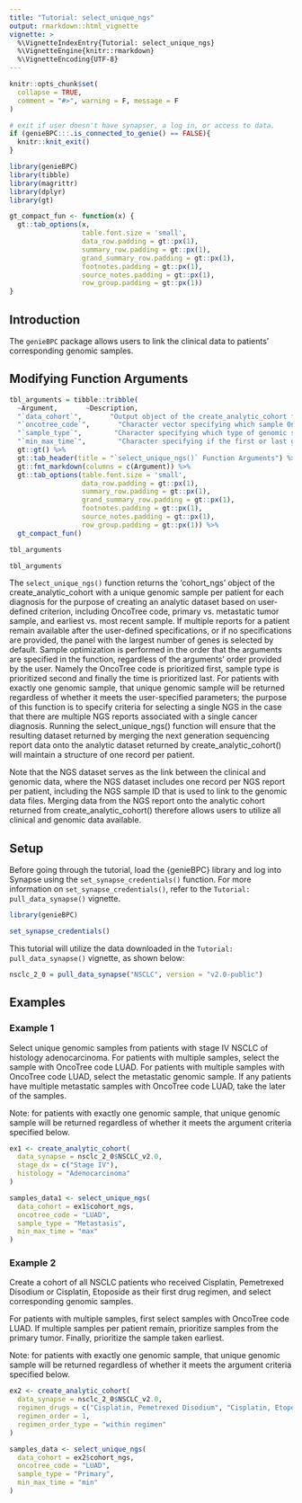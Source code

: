 ```yaml
---
title: "Tutorial: select_unique_ngs"
output: rmarkdown::html_vignette
vignette: >
  %\VignetteIndexEntry{Tutorial: select_unique_ngs}
  %\VignetteEngine{knitr::rmarkdown}
  %\VignetteEncoding{UTF-8}
---
```


```r
knitr::opts_chunk$set(
  collapse = TRUE,
  comment = "#>", warning = F, message = F
)

# exit if user doesn't have synapser, a log in, or access to data.
if (genieBPC:::.is_connected_to_genie() == FALSE){
  knitr::knit_exit()
}
```

```r
library(genieBPC)
library(tibble)
library(magrittr)
library(dplyr)
library(gt)

gt_compact_fun <- function(x) {
  gt::tab_options(x, 
                  table.font.size = 'small',
                  data_row.padding = gt::px(1),
                  summary_row.padding = gt::px(1),
                  grand_summary_row.padding = gt::px(1),
                  footnotes.padding = gt::px(1),
                  source_notes.padding = gt::px(1),
                  row_group.padding = gt::px(1))
}
```


## Introduction

The `genieBPC` package allows users to link the clinical data to patients' corresponding genomic samples. 

## Modifying Function Arguments


```r
tbl_arguments = tibble::tribble(
  ~Argument,       ~Description,
  "`data_cohort`",       "Output object of the create_analytic_cohort function.",
  "`oncotree_code`",       "Character vector specifying which sample OncoTree codes to keep. See 'cpt_oncotree_code' column of data_cohort argument above to get options.",
  "`sample_type`",        "Character specifying which type of genomic sample to prioritize, options are 'Primary', 'Local' and 'Metastasis'. Default is to not select a NGS sample based on the sample type.",
  "`min_max_time`",        "Character specifying if the first or last genomic sample recorded should be kept. Options are 'min' (first) and 'max' (last).") %>%
  gt::gt() %>%
  gt::tab_header(title = "`select_unique_ngs()` Function Arguments") %>% 
  gt::fmt_markdown(columns = c(Argument)) %>%
  gt::tab_options(table.font.size = 'small',
                  data_row.padding = gt::px(1),
                  summary_row.padding = gt::px(1),
                  grand_summary_row.padding = gt::px(1),
                  footnotes.padding = gt::px(1),
                  source_notes.padding = gt::px(1),
                  row_group.padding = gt::px(1)) %>%
  gt_compact_fun()

tbl_arguments
```


```r
tbl_arguments
```

The `select_unique_ngs()` function returns the 'cohort_ngs' object of the create_analytic_cohort with a unique genomic sample per patient for each diagnosis for the purpose of creating an analytic dataset based on user-defined criterion, including OncoTree code, primary vs. metastatic tumor sample, and earliest vs. most recent sample. If multiple reports for a patient remain available after the user-defined specifications, or if no specifications are provided, the panel with the largest number of genes is selected by default. Sample optimization is performed in the order that the arguments are specified in the function, regardless of the arguments’ order provided by the user. Namely the OncoTree code is prioritized first, sample type is prioritized second and finally the time is prioritized last. For patients with exactly one genomic sample, that unique genomic sample will be returned regardless of whether it meets the user-specified parameters; the purpose of this function is to specify criteria for selecting a single NGS in the case that there are multiple NGS reports associated with a single cancer diagnosis. Running the select_unique_ngs() function will ensure that the resulting dataset returned by merging the next generation sequencing report data onto the analytic dataset returned by create_analytic_cohort() will maintain a structure of one record per patient.

Note that the NGS dataset serves as the link between the clinical and genomic data, where the NGS dataset includes one record per NGS report per patient, including the NGS sample ID that is used to link to the genomic data files. Merging data from the NGS report onto the analytic cohort returned from create_analytic_cohort() therefore allows users to utilize all clinical and genomic data available.

## Setup

Before going through the tutorial, load the {genieBPC} library and log into Synapse using the `set_synapse_credentials()` function. For more information on `set_synapse_credentials()`, refer to the `Tutorial: pull_data_synapse()` vignette.

```r
library(genieBPC)

set_synapse_credentials()
```

This tutorial will utilize the data downloaded in the `Tutorial: pull_data_synapse()` vignette, as shown below:


```r
nsclc_2_0 = pull_data_synapse("NSCLC", version = "v2.0-public")
```

## Examples

### Example 1

Select unique genomic samples from patients with stage IV NSCLC of histology adenocarcinoma. For patients with multiple samples, select the sample with OncoTree code LUAD. For patients with multiple samples with OncoTree code LUAD, select the metastatic genomic sample. If any patients have multiple metastatic samples with OncoTree code LUAD, take the later of the samples. 

Note: for patients with exactly one genomic sample, that unique genomic sample will be returned regardless of whether it meets the argument criteria specified below. 

```r
ex1 <- create_analytic_cohort(
  data_synapse = nsclc_2_0$NSCLC_v2.0,
  stage_dx = c("Stage IV"),
  histology = "Adenocarcinoma"
)

samples_data1 <- select_unique_ngs(
  data_cohort = ex1$cohort_ngs,
  oncotree_code = "LUAD",
  sample_type = "Metastasis",
  min_max_time = "max"
)
```


### Example 2

Create a cohort of all NSCLC patients who received Cisplatin, Pemetrexed Disodium or Cisplatin, Etoposide as their first drug regimen, and select corresponding genomic samples. 

For patients with multiple samples, first select samples with OncoTree code LUAD. If multiple samples per patient remain, prioritize samples from the primary tumor. Finally, prioritize the sample taken earliest. 

Note: for patients with exactly one genomic sample, that unique genomic sample will be returned regardless of whether it meets the argument criteria specified below. 

```r
ex2 <- create_analytic_cohort(
  data_synapse = nsclc_2_0$NSCLC_v2.0,
  regimen_drugs = c("Cisplatin, Pemetrexed Disodium", "Cisplatin, Etoposide"),
  regimen_order = 1,
  regimen_order_type = "within regimen"
)

samples_data <- select_unique_ngs(
  data_cohort = ex2$cohort_ngs,
  oncotree_code = "LUAD",
  sample_type = "Primary",
  min_max_time = "min"
)
```


